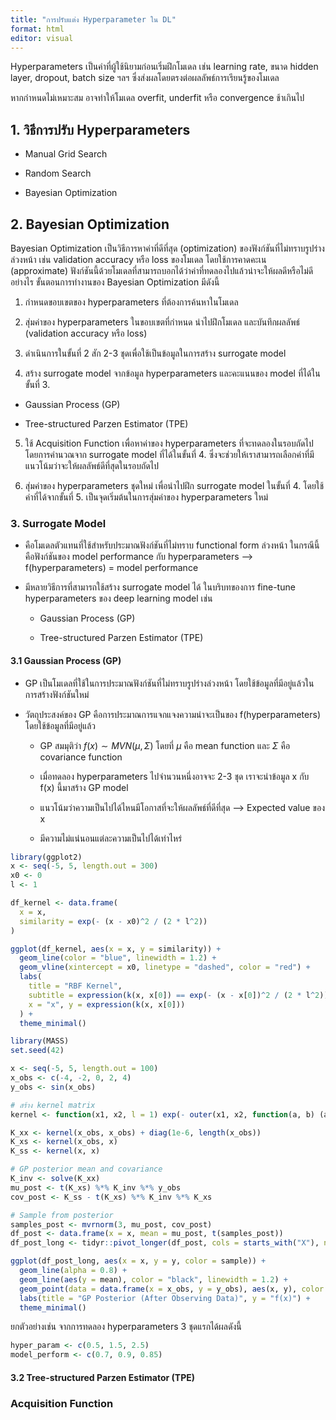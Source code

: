 ```yaml
---
title: "การปรับแต่ง Hyperparameter ใน DL"
format: html
editor: visual
---
```


Hyperparameters เป็นค่าที่ผู้ใช้นิยามก่อนเริ่มฝึกโมเดล เช่น learning rate, ขนาด hidden layer, dropout, batch size ฯลฯ ซึ่งส่งผลโดยตรงต่อผลลัพธ์การเรียนรู้ของโมเดล

หากกำหนดไม่เหมาะสม อาจทำให้โมเดล overfit, underfit หรือ convergence ช้าเกินไป

## 1. วิธีการปรับ Hyperparameters

- Manual Grid Search

- Random Search

- Bayesian Optimization

## 2. Bayesian Optimization

Bayesian Optimization เป็นวิธีการหาค่าที่ดีที่สุด (optimization) ของฟังก์ชันที่ไม่ทราบรูปร่างล่วงหน้า เช่น validation accuracy หรือ loss ของโมเดล โดยใช้การคาดคะเน (approximate) ฟังก์ชันนี้ด้วยโมเดลที่สามารถบอกได้ว่าค่าที่ทดลองไปแล้วน่าจะให้ผลดีหรือไม่ดีอย่างไร ขั้นตอนการทำงานของ Bayesian Optimization มีดังนี้

1. กำหนดขอบเขตของ hyperparameters ที่ต้องการค้นหาในโมเดล

2. สุ่มค่าของ hyperparameters ในขอบเขตที่กำหนด นำไปฝึกโมเดล และบันทึกผลลัพธ์ (validation accuracy หรือ loss)

3. ดำเนินการในขั้นที่ 2 สัก 2-3 ชุดเพื่อใช้เป็นข้อมูลในการสร้าง surrogate model

4. สร้าง surrogate model จากข้อมูล hyperparameters และคะแนนของ model ที่ได้ในขั้นที่ 3.

  - Gaussian Process (GP)
  
  - Tree-structured Parzen Estimator (TPE)

5. ใช้ Acquisition Function เพื่อหาค่าของ hyperparameters ที่จะทดลองในรอบถัดไป โดยการคำนวณจาก surrogate model ที่ได้ในขั้นที่ 4. ซึ่งจะช่วยให้เราสามารถเลือกค่าที่มีแนวโน้มว่าจะให้ผลลัพธ์ดีที่สุดในรอบถัดไป

6. สุ่มค่าของ hyperparameters ชุดใหม่ เพื่อนำไปฝึก surrogate model ในขั้นที่ 4. โดยใช้ค่าที่ได้จากขั้นที่ 5. เป็นจุดเริ่มต้นในการสุ่มค่าของ hyperparameters ใหม่


### 3. Surrogate Model

- คือโมเดลตัวแทนที่ใช้สำหรับประมาณฟังก์ชันที่ไม่ทราบ functional form ล่วงหน้า ในกรณีนี้คือฟังก์ชันของ model performance กับ hyperparameters --> f(hyperparameters) = model performance

- มีหลายวิธีการที่สามารถใช้สร้าง surrogate model ได้ ในบริบทของการ fine-tune hyperparameters ของ deep learning model เช่น

  - Gaussian Process (GP)
  
  - Tree-structured Parzen Estimator (TPE)

#### 3.1 Gaussian Process (GP)

- GP เป็นโมเดลที่ใช้ในการประมาณฟังก์ชันที่ไม่ทราบรูปร่างล่วงหน้า โดยใช้ข้อมูลที่มีอยู่แล้วในการสร้างฟังก์ชันใหม่

- วัตถุประสงค์ของ GP คือการประมาณการแจกแจงความน่าจะเป็นของ f(hyperparameters) โดยใช้ข้อมูลที่มีอยู่แล้ว 

  - GP สมมุติว่า $f(x) \sim MVN(\mu, \Sigma)$ โดยที่ $\mu$ คือ mean function และ $\Sigma$ คือ covariance function

  - เมื่อทดลอง hyperparameters ไปจำนวนหนึ่งอาจจะ 2-3 ชุด เราจะนำข้อมูล x กับ f(x) นี้มาสร้าง GP model

  - แนวโน้มว่าความเป็นไปได้ไหนมีโอกาสที่จะให้ผลลัพธ์ที่ดีที่สุด --> Expected value ของ x
  
  - มีความไม่แน่นอนแต่ละความเป็นไปได้เท่าไหร่
 
```r
library(ggplot2)
x <- seq(-5, 5, length.out = 300)
x0 <- 0
l <- 1

df_kernel <- data.frame(
  x = x,
  similarity = exp(- (x - x0)^2 / (2 * l^2))
)

ggplot(df_kernel, aes(x = x, y = similarity)) +
  geom_line(color = "blue", linewidth = 1.2) +
  geom_vline(xintercept = x0, linetype = "dashed", color = "red") +
  labs(
    title = "RBF Kernel",
    subtitle = expression(k(x, x[0]) == exp(- (x - x[0])^2 / (2 * l^2))),
    x = "x", y = expression(k(x, x[0]))
  ) +
  theme_minimal()
```
 
 
 

 
 
```r
library(MASS)
set.seed(42)

x <- seq(-5, 5, length.out = 100)
x_obs <- c(-4, -2, 0, 2, 4)
y_obs <- sin(x_obs)

# สร้าง kernel matrix
kernel <- function(x1, x2, l = 1) exp(- outer(x1, x2, function(a, b) (a - b)^2 / (2 * l^2)))

K_xx <- kernel(x_obs, x_obs) + diag(1e-6, length(x_obs))
K_xs <- kernel(x_obs, x)
K_ss <- kernel(x, x)

# GP posterior mean and covariance
K_inv <- solve(K_xx)
mu_post <- t(K_xs) %*% K_inv %*% y_obs
cov_post <- K_ss - t(K_xs) %*% K_inv %*% K_xs

# Sample from posterior
samples_post <- mvrnorm(3, mu_post, cov_post)
df_post <- data.frame(x = x, mean = mu_post, t(samples_post))
df_post_long <- tidyr::pivot_longer(df_post, cols = starts_with("X"), names_to = "sample", values_to = "y")

ggplot(df_post_long, aes(x = x, y = y, color = sample)) +
  geom_line(alpha = 0.8) +
  geom_line(aes(y = mean), color = "black", linewidth = 1.2) +
  geom_point(data = data.frame(x = x_obs, y = y_obs), aes(x, y), color = "red", size = 2) +
  labs(title = "GP Posterior (After Observing Data)", y = "f(x)") +
  theme_minimal()
```

 
ยกตัวอย่างเช่น จากการทดลอง hyperparameters 3 ชุดแรกได้ผลดังนี้

```r
hyper_param <- c(0.5, 1.5, 2.5)
model_perform <- c(0.7, 0.9, 0.85)
```






#### 3.2 Tree-structured Parzen Estimator (TPE)

### Acquisition Function



